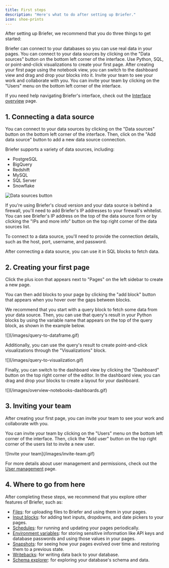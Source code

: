 ```yaml
---
title: First steps
description: "Here's what to do after setting up Briefer."
icon: shoe-prints
---
```


After setting up Briefer, we recommend that you do three things to get started:

<Steps>
  <Step title="Connect your data sources">
    Briefer can connect to your databases so you can use real data in your pages. You can connect to your data sources by clicking on the "Data sources" button on the bottom left corner of the interface.
  </Step>
  <Step title="Create your first page">
    Use Python, SQL, or point-and-click visualizations to create your first page. After creating your first page using the notebook view, you can switch to the dashboard view and drag and drop your blocks into it.
  </Step>
  <Step title="Invite your team">
    Invite your team to see your work and collaborate with you. You can invite your team by clicking on the "Users" menu on the bottom left corner of the interface.
  </Step>
</Steps>

<Tip>If you need help navigating Briefer's interface, check out the [Interface overview](./product/interface-overview) page.</Tip>

## 1. Connecting a data source

You can connect to your data sources by clicking on the "Data sources" button on the bottom left corner of the interface. Then, click on the "Add data source" button to add a new data source connection.

Briefer supports a variety of data sources, including:

- PostgreSQL
- BigQuery
- Redshift
- MySQL
- SQL Server
- Snowflake

<Frame caption={`You can access the "data sources" page using the button on the bottom left corner of the interface.`}>
  <img src="/images/data-sources-button.png" alt="Data sources button" />
</Frame>

<Tip>If you're using Briefer's cloud version and your data source is behind a firewall, you'll need to add Briefer's IP addresses to your firewall's whitelist. You can see Briefer's IP address on the top of the data source form or by clicking the "IPs and more info" button on the top right corner of the data sources list.</Tip>

To connect to a data source, you'll need to provide the connection details, such as the host, port, username, and password.

After connecting a data source, you can use it in SQL blocks to fetch data.

## 2. Creating your first page

Click the plus icon that appears next to "Pages" on the left sidebar to create a new page.

You can then add blocks to your page by clicking the "add block" button that appears when you hover over the gaps between blocks.

We recommend that you start with a query block to fetch some data from your data source. Then, you can use that query's result in your Python blocks by using the variable name that appears on the top of the query block, as shown in the example below.

<Frame caption="Using a query's result as a data frame">
![](/images/query-to-dataframe.gif)
</Frame>

Additionally, you can use the query's result to create point-and-click visualizations through the "Visualizations" block.

<Frame caption="Creating a visualization from a query's result">
![](/images/query-to-visualization.gif)
</Frame>

Finally, you can switch to the dashboard view by clicking the "Dashboard" button on the top right corner of the editor. In the dashboard view, you can drag and drop your blocks to create a layout for your dashboard.

<Frame caption="Creating a dashboard by dragging and dropping blocks">
![](/images/overview-notebooks-dashboards.gif)
</Frame>

## 3. Inviting your team

After creating your first page, you can invite your team to see your work and collaborate with you.

You can invite your team by clicking on the "Users" menu on the bottom left corner of the interface. Then, click the "Add user" button on the top right corner of the users list to invite a new user.

<Frame caption="Inviting your team">
![Invite your team](/images/invite-team.gif)
</Frame>

<Info>For more details about user management and permissions, check out the [User management](./product/user-management) page.</Info>

## 4. Where to go from here

After completing these steps, we recommend that you explore other features of Briefer, such as:

- [Files](./product/files): for uploading files to Briefer and using them in your pages.
- [Input blocks](./product/input-blocks): for adding text inputs, dropdowns, and date pickers to your pages.
- [Schedules](./product/schedules): for running and updating your pages periodically.
- [Environment variables](./product/environment-variables): for storing sensitive information like API keys and database passwords and using those values in your pages.
- [Snapshots](./product/snapshots): for seeing how your pages evolved over time and restoring them to a previous state.
- [Writebacks](./product/writebacks): for writing data back to your database.
- [Schema explorer](./product/schema-explorer): for exploring your database's schema and data.
